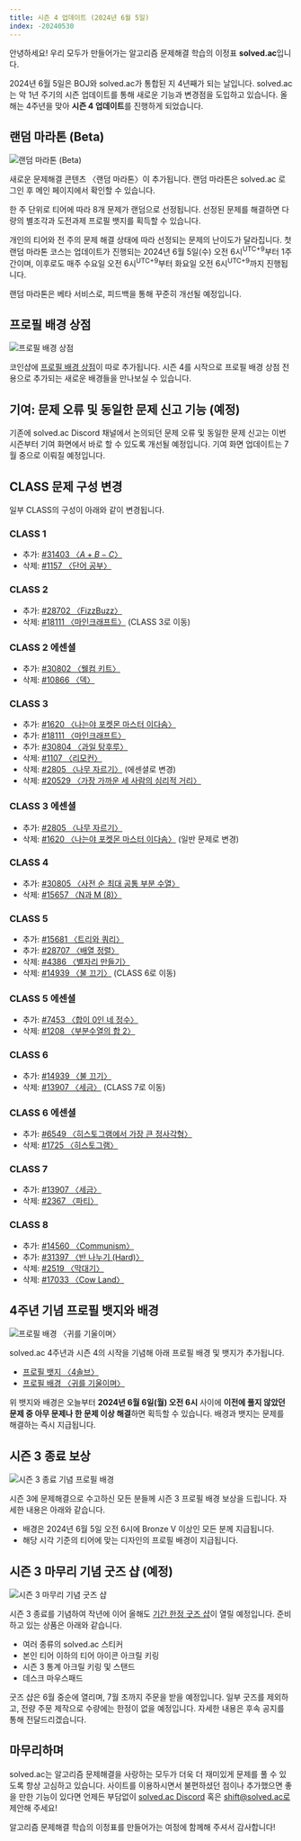 ```yaml
---
title: 시즌 4 업데이트 (2024년 6월 5일)
index: -20240530
---
```


안녕하세요! 우리 모두가 만들어가는 알고리즘 문제해결 학습의 이정표 **solved.ac**입니다.

2024년 6월 5일은 BOJ와 solved.ac가 통합된 지 4년째가 되는 날입니다. solved.ac는 악 1년 주기의 시즌 업데이트를 통해 새로운 기능과 변경점을 도입하고 있습니다. 올해는 4주년을 맞아 **시즌 4 업데이트**를 진행하게 되었습니다.

## 랜덤 마라톤 (Beta)

![랜덤 마라톤 (Beta)](./240530/marathon.png)

새로운 문제해결 콘텐츠 〈랜덤 마라톤〉이 추가됩니다. 랜덤 마라톤은 solved.ac 로그인 후 메인 페이지에서 확인할 수 있습니다.

한 주 단위로 티어에 따라 8개 문제가 랜덤으로 선정됩니다. 선정된 문제를 해결하면 다량의 별조각과 도전과제 프로필 뱃지를 획득할 수 있습니다.

개인의 티어와 전 주의 문제 해결 상태에 따라 선정되는 문제의 난이도가 달라집니다. 첫 랜덤 마라톤 코스는 업데이트가 진행되는 2024년 6월 5일(수) 오전 6시<sup>UTC+9</sup>부터 1주간이며, 이후로도 매주 수요일 오전 6시<sup>UTC+9</sup>부터
화요일 오전 6시<sup>UTC+9</sup>까지 진행됩니다. 

랜덤 마라톤은 베타 서비스로, 피드백을 통해 꾸준히 개선될 예정입니다.

## 프로필 배경 상점

![프로필 배경 상점](./240530/background-shop.png)

코인샵에 [프로필 배경 상점](https://solved.ac/coin/shop/background)이 따로 추가됩니다. 시즌 4를 시작으로 프로필 배경 상점 전용으로 추가되는 새로운 배경들을 만나보실 수 있습니다.

## 기여: 문제 오류 및 동일한 문제 신고 기능 (예정)

기존에 solved.ac Discord 채널에서 논의되던 문제 오류 및 동일한 문제 신고는 이번 시즌부터 기여 화면에서 바로 할 수 있도록 개선될 예정입니다. 기여 화면 업데이트는 7월 중으로 이뤄질 예정입니다.

## CLASS 문제 구성 변경

일부 CLASS의 구성이 아래와 같이 변경됩니다.

### <ClassIcon c={1} /> CLASS 1

- 추가: [#31403 〈$A+B-C$〉](https://www.acmicpc.net/problem/31403)
- 삭제: [#1157 〈단어 공부〉](https://www.acmicpc.net/problem/1157)

### <ClassIcon c={2} /> CLASS 2

- 추가: [#28702 〈FizzBuzz〉](https://www.acmicpc.net/problem/28702)
- 삭제: [#18111 〈마인크래프트〉](https://www.acmicpc.net/problem/18111) (CLASS 3로 이동)

### <ClassIcon c={2} d="silver" /> CLASS 2 에센셜

- 추가: [#30802 〈웰컴 키트〉](https://www.acmicpc.net/problem/30802)
- 삭제: [#10866 〈덱〉](https://www.acmicpc.net/problem/10866)

### <ClassIcon c={3} /> CLASS 3

- 추가: [#1620 〈나는야 포켓몬 마스터 이다솜〉](https://www.acmicpc.net/problem/1620)
- 추가: [#18111 〈마인크래프트〉](https://www.acmicpc.net/problem/18111)
- 추가: [#30804 〈과일 탕후루〉](https://www.acmicpc.net/problem/30804)
- 삭제: [#1107 〈리모컨〉](https://www.acmicpc.net/problem/1107)
- 삭제: [#2805 〈나무 자르기〉](https://www.acmicpc.net/problem/2805) (에센셜로 변경)
- 삭제: [#20529 〈가장 가까운 세 사람의 심리적 거리〉](https://www.acmicpc.net/problem/20529)

### <ClassIcon c={3} d="silver" /> CLASS 3 에센셜

- 추가: [#2805 〈나무 자르기〉](https://www.acmicpc.net/problem/2805)
- 삭제: [#1620 〈나는야 포켓몬 마스터 이다솜〉](https://www.acmicpc.net/problem/1620) (일반 문제로 변경)

### <ClassIcon c={4} /> CLASS 4

- 추가: [#30805 〈사전 순 최대 공통 부분 수열〉](https://www.acmicpc.net/problem/30805)
- 삭제: [#15657 〈N과 M (8)〉](https://www.acmicpc.net/problem/15657)

### <ClassIcon c={5} /> CLASS 5

- 추가: [#15681 〈트리와 쿼리〉](https://www.acmicpc.net/problem/15681)
- 추가: [#28707 〈배열 정렬〉](https://www.acmicpc.net/problem/28707)
- 삭제: [#4386 〈별자리 만들기〉](https://www.acmicpc.net/problem/4386)
- 삭제: [#14939 〈불 끄기〉](https://www.acmicpc.net/problem/14939) (CLASS 6로 이동)

### <ClassIcon c={5} d="silver" /> CLASS 5 에센셜

- 추가: [#7453 〈합이 0인 네 정수〉](https://www.acmicpc.net/problem/7453)
- 삭제: [#1208 〈부분수열의 합 2〉](https://www.acmicpc.net/problem/1208)

### <ClassIcon c={6} /> CLASS 6

- 추가: [#14939 〈불 끄기〉](https://www.acmicpc.net/problem/14939)
- 삭제: [#13907 〈세금〉](https://www.acmicpc.net/problem/13907) (CLASS 7로 이동)

### <ClassIcon c={6} d="silver" /> CLASS 6 에센셜

- 추가: [#6549 〈히스토그램에서 가장 큰 정사각형〉](https://www.acmicpc.net/problem/6549)
- 삭제: [#1725 〈히스토그램〉](https://www.acmicpc.net/problem/1725)

### <ClassIcon c={7} /> CLASS 7

- 추가: [#13907 〈세금〉](https://www.acmicpc.net/problem/13907)
- 삭제: [#2367 〈파티〉](https://www.acmicpc.net/problem/2367)

### <ClassIcon c={8} /> CLASS 8

- 추가: [#14560 〈Communism〉](https://www.acmicpc.net/problem/14560)
- 추가: [#31397 〈반 나누기 (Hard)〉](https://www.acmicpc.net/problem/31397)
- 삭제: [#2519 〈막대기〉](https://www.acmicpc.net/problem/2519)
- 삭제: [#17033 〈Cow Land〉](https://www.acmicpc.net/problem/17033)

## 4주년 기념 프로필 뱃지와 배경

![프로필 배경 〈귀를 기울이며〉](./240530/background.png)

solved.ac 4주년과 시즌 4의 시작을 기념해 아래 프로필 배경 및 뱃지가 추가됩니다.

- [프로필 뱃지 〈4솔브〉](https://solved.ac/badges/anniversary_4th)
- [프로필 배경 〈귀를 기울이며〉](https://solved.ac/backgrounds/anniversary_4th)

위 뱃지와 배경은 오늘부터 **2024년 6월 6일(월) 오전 6시** 사이에 **이전에 풀지 않았던 문제 중 아무 문제나 한 문제 이상 해결**하면 획득할 수 있습니다. 배경과 뱃지는 문제를 해결하는 즉시 지급됩니다.

## 시즌 3 종료 보상

![시즌 3 종료 기념 프로필 배경](./240530/s3-background.png)

시즌 3에 문제해결으로 수고하신 모든 분들께 시즌 3 프로필 배경 보상을 드립니다. 자세한 내용은 아래와 같습니다.

- 배경은 2024년 6월 5일 오전 6시에 Bronze V 이상인 모든 분께 지급됩니다.
- 해당 시각 기준의 티어에 맞는 디자인의 프로필 배경이 지급됩니다.

## 시즌 3 마무리 기념 굿즈 샵 (예정)

![시즌 3 마무리 기념 굿즈 샵](./240530/merch.webp)

시즌 3 종료를 기념하여 작년에 이어 올해도 [기간 한정 굿즈 샵](https://solved.ac/merch)이 열릴 예정입니다. 준비하고 있는 상품은 아래와 같습니다.

- 여러 종류의 solved.ac 스티커
- 본인 티어 이하의 티어 아이콘 아크릴 키링
- 시즌 3 통계 아크릴 키링 및 스탠드
- 데스크 마우스패드

굿즈 샵은 6월 중순에 열리며, 7월 초까지 주문을 받을 예정입니다. 일부 굿즈를 제외하고, 전량 주문 제작으로 수량에는 한정이 없을 예정입니다. 자세한 내용은 후속 공지를 통해 전달드리겠습니다.

## 마무리하며

solved.ac는 알고리즘 문제해결을 사랑하는 모두가 더욱 더 재미있게 문제를 풀 수 있도록 항상 고심하고 있습니다.
사이트를 이용하시면서 불편하셨던 점이나 추가했으면 좋을 만한 기능이 있다면 언제든 부담없이 [solved.ac Discord](https://solved.ac/community) 혹은 shift@solved.ac로 제안해 주세요!

알고리즘 문제해결 학습의 이정표를 만들어가는 여정에 함께해 주셔서 감사합니다!